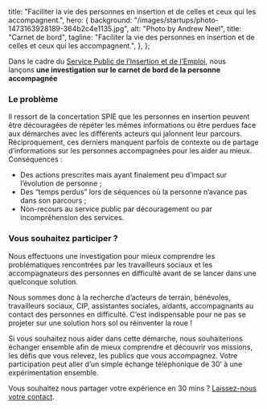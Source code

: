 
  title:
    "Faciliter la vie des personnes en insertion et de celles et ceux qui les accompagnent.",
  hero: {
    background: "/images/startups/photo-1473163928189-364b2c4e1135.jpg",
    alt: "Photo by Andrew Neel",
    title: "Carnet de bord",
    tagline:
      "Faciliter la vie des personnes en insertion et de celles et ceux qui les accompagnent.",
  },
};

<LayoutArticle meta={meta} startup="carnet.de.bord">

<!-- start content -->

Dans le cadre du [Service Public de l’Insertion et de l’Emploi](https://forum.inclusion.beta.gouv.fr/t/le-spie-cest-quoi/2324), nous lançons **une investigation sur le carnet de bord de la personne accompagnée** 

### **Le problème**

Il ressort de la concertation SPIE que les personnes en insertion peuvent être découragées de répéter les mêmes informations ou être perdues face aux démarches avec les différents acteurs qui jalonnent leur parcours. Réciproquement, ces derniers manquent parfois de contexte ou de partage d’informations sur les personnes accompagnées pour les aider au mieux. Conséquences : 

* Des actions prescrites mais ayant finalement peu d’impact sur l’évolution de personne ;
* Des “temps perdus” lors de séquences où la personne n’avance pas dans son parcours ;
* Non-recours au service public par découragement ou par incompréhension des services. 



### **Vous souhaitez participer ?**

Nous effectuons une investigation pour mieux comprendre les problématiques rencontrées par les travailleurs sociaux et les accompagnateurs des personnes en difficulté avant de se lancer dans une quelconque solution.

Nous sommes donc à la recherche d’acteurs de terrain, bénévoles, travailleurs sociaux, CIP, assistantes sociales, aidants, accompagnants au contact des personnes en difficulté. C’est indispensable pour ne pas se projeter sur une solution hors sol ou réinventer la roue !

Si vous souhaitez nous aider dans cette démarche, nous souhaiterions échanger ensemble afin de mieux comprendre et découvrir vos missions, les défis que vous relevez, les publics que vous accompagnez. Votre participation peut aller d’un simple échange téléphonique de 30’ à une expérimentation ensemble.

Vous souhaitez nous partager votre expérience en 30 mins ? [Laissez-nous votre contact](https://itou.typeform.com/to/tgjDbv6T).

<!-- end content -->

</LayoutArticle>
